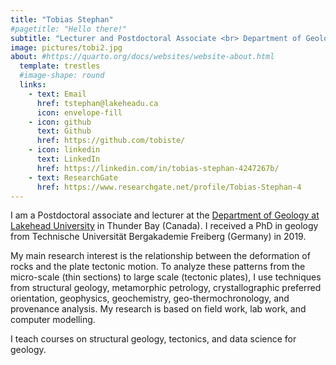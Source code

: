 ```yaml
---
title: "Tobias Stephan"
#pagetitle: "Hello there!"
subtitle: "Lecturer and Postdoctoral Associate <br> Department of Geology <br> Lakehead University <br> Thunder Bay, ON"
image: pictures/tobi2.jpg
about: #https://quarto.org/docs/websites/website-about.html
  template: trestles
  #image-shape: round
  links:
    - text: Email
      href: tstephan@lakeheadu.ca
      icon: envelope-fill
    - icon: github
      text: Github
      href: https://github.com/tobiste/
    - icon: linkedin
      text: LinkedIn
      href: https://linkedin.com/in/tobias-stephan-4247267b/
    - text: ResearchGate
      href: https://www.researchgate.net/profile/Tobias-Stephan-4
---
```


I am a Postdoctoral associate and lecturer at the [Department of Geology at Lakehead University](https://www.lakeheadu.ca/programs/departments/geology) in Thunder Bay (Canada). I received a PhD in geology from Technische Universität Bergakademie Freiberg (Germany) in 2019.

My main research interest is the relationship between the deformation of rocks and the plate tectonic motion. To analyze these patterns from the micro-scale (thin sections) to large scale (tectonic plates), I use techniques from structural geology, metamorphic petrology, crystallographic preferred orientation, geophysics, geochemistry, geo-thermochronology, and provenance analysis. My research is based on field work, lab work, and computer modelling. 

I teach courses on structural geology, tectonics, and data science for geology. 

<!-- ## Education -->

<!-- -   **PhD** from Technische Universität Bergakademie Freiberg \| Germany \| 2019 -->

<!-- ## Experience -->

<!-- -   Lakehead University, Thunder Bay, ON \| Postdoctoral fellow \| April 2023 - present -->

<!-- -   University of Calgary, AB \| Postdoctoral fellow \| 2020 - 2022 -->

<!-- -   Friedrich-Alexander-Universität Erlangen-Nürnberg, Germany \| Postdoctoral fellow \| March 2020 - November 2020 -->

